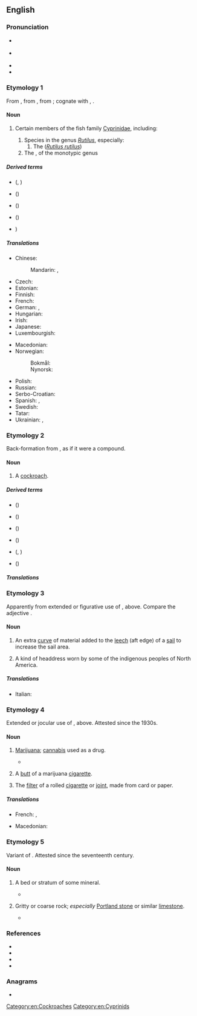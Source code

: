 {{also|Roach}}
==English==
{{wikipedia}}

===Pronunciation===
* {{a|RP}} {{IPA|en|/ɹəʊtʃ/}}
* {{a|US}} {{IPA|en|/ɹoʊtʃ/}}
* {{audio|en|En-au-roach.ogg|Audio (AU)}}
* {{rhymes|en|əʊtʃ}}

===Etymology 1===
From {{inh|en|enm|roche}}, from {{der|en|fro|roche}}, from {{der|en|gml|[[roche]], [[ruche]]||ray (fish)}}; cognate with {{cog|ang|ruhha}} {{gloss|"a ray"; > {{cog|enm|rouhe}}, {{m|enm|rohȝe}}}}, {{cog|de|Rochen||ray (fish)}}.

====Noun====
{{en-noun|roach}}

# {{senseid|en|fish}} Certain members of the fish family [[Cyprinidae]], including:
## Species in the genus ''[[Rutilus]]'', especially:
### The {{vern|common roach}} (''[[Rutilus rutilus]]'')
## The {{vern|California roach}}, of the monotypic genus {{taxlink|Hesperoleucus|genus|noshow=1}}

=====Derived terms=====
* {{vern|Albanian roach}} ({{taxlink|Pachychilon pictum|species|ver=190209}}, {{taxlink|Leucos basak|species|ver=190209}})
* {{vern|Black Sea roach}} ({{taxlink|Rutilus lacustris|species|ver=190209}})
* {{vern|blue roach}} (''{{ll|mul|Scardinius erythrophthalmus}}'')
* {{vern|California roach}} ({{taxlink|Hesperoleucus symmetricus|species|ver=190209}})
* {{vern|common roach}} ''{{ll|mul|Rutilus rutilus}}'')

=====Translations=====
{{trans-top|''Rutilus rutilus''}}
* Chinese:
*: Mandarin: {{t|cmn|擬鯉|sc=Hani}}, {{t|cmn|拟鲤|tr=nǐlǐ|sc=Hani}}
* Czech: {{t+|cs|plotice|f}}
* Estonian: {{t|et|särg}}
* Finnish: {{t+|fi|särki}}
* French: {{t+|fr|gardon|m}}
* German: {{t|de|Plötze|f}}, {{t|de|Rotauge|n}}
* Hungarian: {{t|hu|bodorka}}
* Irish: {{t|ga|róiste|m}}
* Japanese: {{t|ja|ローチ|tr=rōchi|sc=Jpan}}
* Luxembourgish: {{t|lb|Routa|n}}
{{trans-mid}}
* Macedonian: {{t|mk|црвенопе́рка|f}}
* Norwegian:
*: Bokmål: {{t+|nb|mort|m}}
*: Nynorsk: {{t|nn|mort|m}}
* Polish: {{t+|pl|płoć|f}}
* Russian: {{t+|ru|плотва́|f}}
* Serbo-Croatian: {{t+|sh|bodorka|f}}
* Spanish: {{t|es|leucisco|m}}, {{t+|es|rutilo}}
* Swedish: {{t+|sv|mört|c}}
* Tatar: {{t+|tt|чабак}}
* Ukrainian: {{t|uk|плі́тка|f}}, {{t|uk|пліть|f}} {{qualifier|collectively}}
{{trans-bottom}}

===Etymology 2===
Back-formation from {{m|en|cockroach}}, as if it were a compound.

====Noun====
{{en-noun|es}}

# {{senseid|en|cockroach}}{{lb|en|US}} A [[cockroach]].

=====Derived terms=====
* {{vern|brown-banded roach}} ({{taxlink|Supella supellectilium|species|ver=190209}})
* {{vern|dubia roach}} ({{taxlink|Blaptica dubia|species|ver=190209}})
* {{vern|Madeira roach}} ({{taxlink|Leucophaea maderae|species|ver=190209}})
* {{vern|oriental roach}} ({{taxlink|Blatta orientalis|species|ver=190209}})
* {{vern|sea roach}} ({{taxlink|Ligia oceanica|species|ver=190209}}, {{taxlink|Ligia exotica|species|ver=190209}})
* {{vern|wharf roach}} ({{taxlink|Ligia exotica|species|ver=190209}})

=====Translations=====
{{trans-see|US: cockroach|cockroach}}

===Etymology 3===
Apparently from extended or figurative use of {{m|en|roach|id=fish|gloss=Cyprinidae}}, above. Compare the adjective {{m|en|roached|gloss=styled so that the mane stands up from the neck}}.

====Noun====
{{en-noun|es}}

# {{lb|en|nautical}} An extra [[curve]] of material added to the [[leech]] (aft edge) of a [[sail]] to increase the sail area.
# A kind of headdress worn by some of the indigenous peoples of North America.

=====Translations=====
{{trans-top|nautical: curve in the bottom of a sail}}
* Italian: {{t|it|allunamento|m}}
{{trans-mid}}
{{trans-bottom}}

===Etymology 4===
Extended or jocular use of {{m|en|roach|id=cockroach|gloss=cockroach}}, above. Attested since the 1930s.

====Noun====
{{en-noun|es}}

# {{lb|en|US|slang|smoking}} [[marijuana|Marijuana]]; [[cannabis]] used as a drug.
#* {{quote-book|en|year=1957|author=Alfred Maund|title=The Big Boxcar|location=Urbana|publisher=University of Illinois Press|isbn=0252067541|page=106|passage=In his half hour of free time between brooms it was Willie's custom to smoke his lunch in an alleyway. He'd take just half a '''roach''', only enough to make him feel a new day was starting, no more no less.}}
# {{lb|en|US|slang|smoking}} A [[butt]] of a marijuana [[cigarette]].
# {{lb|en|UK|slang|smoking}} The [[filter]] of a rolled [[cigarette]] or [[joint]], made from card or paper.

=====Translations=====
{{trans-top|slang: butt of a marijuana cigarette}}
* French: {{t+|fr|cul|m}}, {{t|fr|cul de joint|m}}
{{trans-mid}}
* Macedonian: {{t|mk|фас|m}}
{{trans-bottom}}

===Etymology 5===
Variant of {{m|en|roche|gloss=rock}}. Attested since the seventeenth century.

====Noun====
{{en-noun|es}}

# {{senseid|en|stratum}}{{lb|en|UK|obsolete|mining}} A bed or stratum of some mineral.
#* {{quote-journal|en|year=1749|author=Rog. Mostyn|title=Mineralogy|work=Philosophical Transactions and Collections to the End of the Year|location=London|publisher=Royal Society|volume=II|oclc=149630598|page=379|passage=After long Working of this Coal, it was found upon the rising Grounds, that there lay another '''''Roach''''' of Coal, at the Depth of 14 Yards under it}}
# {{lb|en|UK|regional}} Gritty or coarse rock; ''especially'' [[Portland stone]] or similar [[limestone]].
#* {{quote-journal|en|year=1841|author=C.H. Smith|title=Lithology; or Observations on Stone for Building|work=The Surveyor, Engineer, and Architect|oclc=33911436|page=13|passage=The '''roach''', both of the top and bottom beds, is always imperceptibly incorporated with the freestone, which is invariable situated beneath it.}}

===References===
* {{cite-web|year=2016|author=Jonathon Green|title=roach, n.|work=Green's Dictionary of Slang|url=https://greensdictofslang.com/entry/ronsnpa}}
* {{R:OED Online|part of speech=n.2|code=166498}}
* {{R:OED Online|part of speech=n.3|code=166499}}
* {{R:OED Online|part of speech=n.4|code=166500}}

===Anagrams===
* {{anagrams|en|a=achor|Rocha|achor|archo-|corah|ochra|orach}}

[[Category:en:Cockroaches]]
[[Category:en:Cyprinids]]